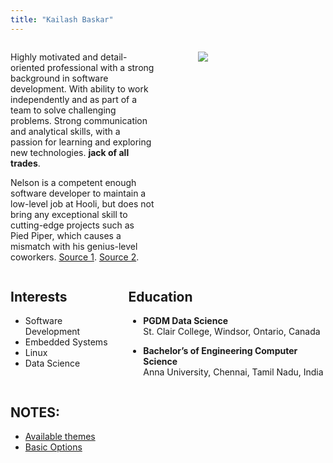 ```yaml
---
title: "Kailash Baskar"
---
```


::: columns
::: {.column width="45%"}
Highly motivated and detail-oriented professional with a strong background in software development. With ability to work independently and as part of a team to solve challenging problems. Strong communication and analytical skills, with a passion for learning and exploring new technologies. **jack of all trades**.

Nelson is a competent enough software developer to maintain a low-level job at Hooli, but does not bring any exceptional skill to cutting-edge projects such as Pied Piper, which causes a mismatch with his genius-level coworkers. [Source 1](https://silicon-valley.fandom.com/wiki/Big_Head). [Source 2](https://media.giphy.com/media/mXuPwCWpd2WLV5WCSQ/giphy.gif).
:::

::: {.column width="5%"}
:::

::: {.column width="40%"}
![](https://media.giphy.com/media/mXuPwCWpd2WLV5WCSQ/giphy.gif)
:::
:::

::: columns
::: column
## Interests

-   Software Development
-   Embedded Systems
-   Linux
-   Data Science
:::

::: column
## Education

-   **PGDM Data Science**\
    St. Clair College, Windsor, Ontario, Canada

-   **Bachelor's of Engineering Computer Science**\
    Anna University, Chennai, Tamil Nadu, India
:::
:::

## NOTES:

-   [Available themes](https://quarto.org/docs/output-formats/html-themes.html)\
-   [Basic Options](https://quarto.org/docs/output-formats/html-themes.html#basic-options)
